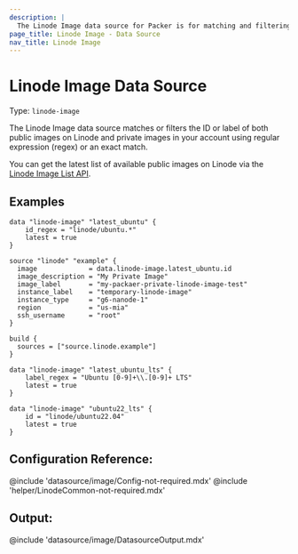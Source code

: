 ```yaml
---
description: |
  The Linode Image data source for Packer is for matching and filtering images on Linode.
page_title: Linode Image - Data Source
nav_title: Linode Image
---
```


# Linode Image Data Source

Type: `linode-image`

The Linode Image data source matches or filters the ID or label of both public images on
Linode and private images in your account using regular expression (regex) or an exact
match.

You can get the latest list of available public images on Linode via the
[Linode Image List API](https://www.linode.com/docs/api/images/#images-list).

## Examples

```hcl
data "linode-image" "latest_ubuntu" {
    id_regex = "linode/ubuntu.*"
    latest = true
}

source "linode" "example" {
  image             = data.linode-image.latest_ubuntu.id
  image_description = "My Private Image"
  image_label       = "my-packaer-private-linode-image-test"
  instance_label    = "temporary-linode-image"
  instance_type     = "g6-nanode-1"
  region            = "us-mia"
  ssh_username      = "root"
}

build {
  sources = ["source.linode.example"]
}
```

```hcl
data "linode-image" "latest_ubuntu_lts" {
    label_regex = "Ubuntu [0-9]+\\.[0-9]+ LTS"
    latest = true
}
```

```hcl
data "linode-image" "ubuntu22_lts" {
    id = "linode/ubuntu22.04"
    latest = true
}
```

## Configuration Reference:

@include 'datasource/image/Config-not-required.mdx'
@include 'helper/LinodeCommon-not-required.mdx'

## Output:

@include 'datasource/image/DatasourceOutput.mdx'


